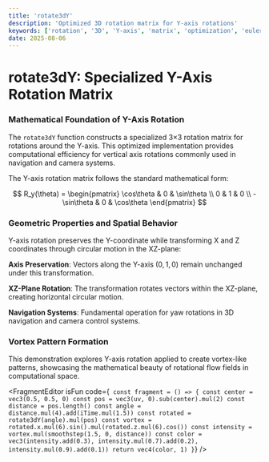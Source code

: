 ```yaml
---
title: 'rotate3dY'
description: 'Optimized 3D rotation matrix for Y-axis rotations'
keywords: ['rotation', '3D', 'Y-axis', 'matrix', 'optimization', 'euler']
date: 2025-08-06
---
```



# rotate3dY: Specialized Y-Axis Rotation Matrix

### Mathematical Foundation of Y-Axis Rotation

The `rotate3dY` function constructs a specialized 3×3 rotation matrix for rotations around the Y-axis. This optimized implementation provides computational efficiency for vertical axis rotations commonly used in navigation and camera systems.

The Y-axis rotation matrix follows the standard mathematical form:

$$
R_y(\theta) = \begin{pmatrix}
\cos\theta & 0 & \sin\theta \\
0 & 1 & 0 \\
-\sin\theta & 0 & \cos\theta
\end{pmatrix}
$$

### Geometric Properties and Spatial Behavior

Y-axis rotation preserves the Y-coordinate while transforming X and Z coordinates through circular motion in the XZ-plane:

**Axis Preservation**: Vectors along the Y-axis $(0,1,0)$ remain unchanged under this transformation.

**XZ-Plane Rotation**: The transformation rotates vectors within the XZ-plane, creating horizontal circular motion.

**Navigation Systems**: Fundamental operation for yaw rotations in 3D navigation and camera control systems.

### Vortex Pattern Formation

This demonstration explores Y-axis rotation applied to create vortex-like patterns, showcasing the mathematical beauty of rotational flow fields in computational space.

<FragmentEditor
        isFun
        code={`
const fragment = () => {
    const center = vec3(0.5, 0.5, 0)
    const pos = vec3(uv, 0).sub(center).mul(2)
    const distance = pos.length()
    const angle = distance.mul(4).add(iTime.mul(1.5))
    const rotated = rotate3dY(angle).mul(pos)
    const vortex = rotated.x.mul(6).sin().mul(rotated.z.mul(6).cos())
    const intensity = vortex.mul(smoothstep(1.5, 0, distance))
    const color = vec3(intensity.add(0.3), intensity.mul(0.7).add(0.2), intensity.mul(0.9).add(0.1))
    return vec4(color, 1)
}`}
/>

